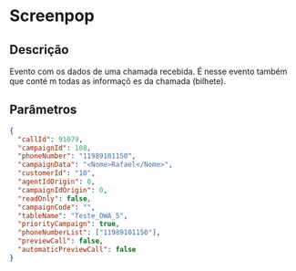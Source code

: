 # Screenpop

## Descrição

Evento com os dados de uma chamada recebida. É nesse evento também que conté m todas as informaçõ es da chamada (bilhete).

## Parâmetros

```json copy
{
  "callId": 91079,
  "campaignId": 108,
  "phoneNumber": "11989101150",
  "campaignData": "<Nome>Rafael</Nome>",
  "customerId": "10",
  "agentIdOrigin": 0,
  "campaignIdOrigin": 0,
  "readOnly": false,
  "campaignCode": "",
  "tableName": "Teste_OWA_5",
  "priorityCampaign": true,
  "phoneNumberList": ["11989101150"],
  "previewCall": false,
  "automaticPreviewCall": false
}
```
